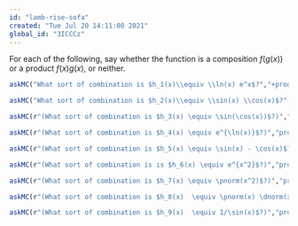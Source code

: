 ```yaml
---
id: "lamb-rise-sofa"
created: "Tue Jul 20 14:11:00 2021"
global_id: "3ICCCz"
---
```


For each of the following, say whether the function is a composition $f(g(x))$ or a product $f(x) g(x)$, or neither. 


```r
askMC("What sort of combination is $h_1(x)\\equiv \\ln(x) e^x$?","+product+", "composition", "neither", random_answer_order=FALSE)
```


```r
askMC("What sort of combination is $h_2(x)\\equiv \\sin(x) \\cos(x)$?","+product+", "composition", "neither", random_answer_order=FALSE)
```


```r
askMC(r"(What sort of combination is $h_3(x) \equiv \sin(\cos(x))$?)","product", "+composition+", "neither", random_answer_order=FALSE)
```

```r
askMC(r"(What sort of combination is $h_4(x) \equiv e^{\ln(x)}$?)","product", "+composition+", "neither", random_answer_order=FALSE)
```


```r
askMC(r"(What sort of combination is $h_5(x) \equiv \sin(x) - \cos(x)$?)","product", "composition", "+neither+", random_answer_order=FALSE)
```


```r
askMC(r"(What sort of combination is is $h_6(x) \equiv e^{x^2}$?)","product", "+composition+", "neither", random_answer_order=FALSE)
```


```r
askMC(r"(What sort of combination is $h_7(x) \equiv \pnorm(x^2)$?)","product", "+composition+", "neither", random_answer_order=FALSE)
```


```r
askMC(r"(What sort of combination is $h_8(x)  \equiv \pnorm(x) \dnorm(x)$?)","+product+", "composition", "neither", random_answer_order=FALSE)
```


```r
askMC(r"(What sort of combination is $h_9(x)  \equiv 1/\sin(x)$?)","product", "+composition+" = "Remember, $1/\\sin(x)$ is the same as $\\recip(\\sin(x))$.", "neither", random_answer_order=FALSE)
```


